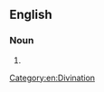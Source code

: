 ==English==

===Noun===
{{en-noun|-}}

# {{alternative form of|arithmancy}}

[[Category:en:Divination]]
